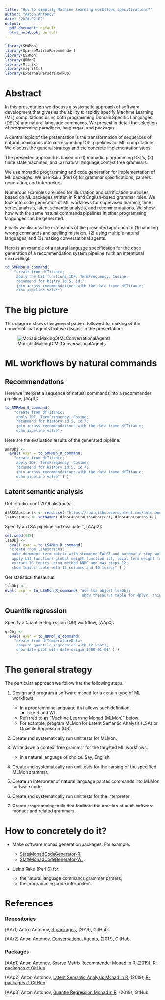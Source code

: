 ```yaml
---
title: "How to simplify Machine learning workflows specifications?"
author: "Anton Antonov"
date: '2020-02-02'
output:
  pdf_document: default
  html_notebook: default
---
```


```r
library(SMRMon)
library(SparseMatrixRecommender)
library(LSAMon)
library(QRMon)
library(Matrix)
library(magrittr)
library(ExternalParsersHookUp)
```


# Abstract 

In this presentation we discuss a systematic approach of software development
that gives us the ability to rapidly specify Machine Learning (ML) computations
using both programming Domain Specific Languages (DSL's) and natural language commands.
We present in detail the selection of programming paradigms, languages, and packages.

A central topic of the presentation is the transformation of sequences of natural 
commands into corresponding DSL pipelines for ML computations. 
We discuss the general strategy and the concrete implementation steps.

The presented approach is based on
(1) monadic programming DSL's, 
(2) finite state machines, and
(3) natural language context free grammars.

We use monadic programming and code generation for implementation of ML packages.
We use Raku (Perl 6) for grammar specifications, parsers generation, and interpreters.

Numerous examples are used for illustration and clarification purposes based on 
ML packages written in R and English-based grammar rules. We look into code generation 
of ML workflows for supervised learning, time series analysis, latent semantic analysis, 
and recommendations. We show how with the same natural commands pipelines in other
programming languages can be generated.

Finally we discuss the extensions of the presented approach to (1) handling wrong commands and
spelling mistakes, (2) using multiple natural languages, and (3) making conversational agents.

Here is an example of a natural language specification for the code generation of 
a recommendation system pipeline (with an intentional misspelling):

```r
to_SMRMon_R_command( 
    "create from dfTitanic;
     apply the LSI functions IDF, TermFrequency, Cosine;
     recommend for histry id.5, id.7; 
     join across recommendations with the data frame dfTitanic; 
     echo pipeline value")
```

# The big picture

This diagram shows the general pattern followed for making of the conversational agents 
that we discuss in the presentation:

![MonadicMakingOfMLConversationalAgents](https://github.com/antononcube/ConversationalAgents/raw/master/ConceptualDiagrams/Monadic-making-of-ML-conversational-agents.jpg)

# ML workflows by natural commands

## Recommendations

Here we interpret a sequence of natural commands into a recommender pipeline, [AAp1]:

```r
to_SMRMon_R_command( 
    "create from dfTitanic;
     apply IDF, TermFrequency, Cosine;
     recommend for history id.5, id.7; 
     join across recommendations with the data frame dfTitanic; 
     echo pipeline value")
```

Here are the evaluation results of the generated pipeline:

```r
smrObj <- 
  eval( expr = to_SMRMon_R_command( 
    "create from dfTitanic;
     apply IDF, TermFrequency, Cosine;
     recommend for history id.5, id.7; 
     join across recommendations with the data frame dfTitanic; 
     echo pipeline value" ) )
```

## Latent semantic analysis

Get rstudio::conf 2019 abstracts:

```r
dfRSCAbstracts <- read.csv( "https://raw.githubusercontent.com/antononcube/SimplifiedMachineLearningWorkflows-book/master/Data/RStudio-conf-2019-abstracts.csv", stringsAsFactors = FALSE )
lsAbstracts <- setNames( dfRSCAbstracts$Abstract, dfRSCAbstracts$ID )
```

Specify an LSA pipeline and evaluate it, [AAp2]:

```r
set.seed(942)
lsaObj <-
  eval( expr = to_LSAMon_R_command( 
  "create from lsAbstracts;
   make document term matrix with stemming FALSE and automatic stop words;
   apply LSI functions global weight function idf, local term weight function none, normalizer function cosine;
   extract 16 topics using method NNMF and max steps 12;
   show topics table with 12 columns and 10 terms;" ) )
```

Get statistical thesaurus:

```r
lsaObj <- 
eval( expr = to_LSAMon_R_command( "use lsa object lsaObj; 
                                   show thesaurus table for dplyr, shiny, tidyverse;" ))
```

## Quantile regression

Specify a Quantile Regression (QR) workflow, [AAp3]:

```r
qrObj <-
  eval( expr = to_QRMon_R_command( 
    "create from dfTemperatureData;
     compute quantile regression with 12 knots;
     show date plot with date origin 1900-01-01" ) )
```


# The general strategy

The particular approach we follow has the following steps.

1. Design and program a software monad for a certain type of ML workflows.
   - In a programming language that allows such definition.
     - Like R and WL.
   - Referred to as "Machine Learning Monad (MLMon)" below.
   - For example, program MLMon for Latent Semantic Analysis (LSA) or Quantile Regression (QR).
     
2. Create and systematically run unit tests for MLMon.
     
3. Write down a context free grammar for the targeted ML workflows.
   - In a natural language of choice. Say, English.
   
4. Create and systematically run unit tests for the parsing of the specified MLMon grammar.

5. Create an interpreter of natural language parsed commands into MLMon software code.

6. Create and systematically run unit tests for the interpreter.

7. Create programming tools that facilitate the creation of such software monads and related grammars.


# How to concretely do it?

- Make software monad generation packages. For example:

  - [StateMonadCodeGenerator-R](https://github.com/antononcube/R-packages/tree/master/StateMonadCodeGenerator);
  - [StateMonadCodeGenerator-WL](https://github.com/antononcube/MathematicaForPrediction/blob/master/MonadicProgramming/StateMonadCodeGenerator.m).

- Using [Raku (Perl 6)](https://www.raku.org) for:
  - the natural language commands grammar parsers;
  - the programming code interpreters.
  
 

# References

### Repositories

[AAr1] Anton Antonov, [R-packages](https://github.com/antononcube/R-packages), (2019), GitHub.

[AAr2] Anton Antonov, [Conversational Agents](https://github.com/antononcube/ConversationalAgents), (2017), GitHub.

### Packages

[AAp1] Anton Antonov, 
[Sparse Matrix Recommender Monad in R](https://github.com/antononcube/R-packages/tree/master/SMRMon-R), 
(2019),
[R-packages at GitHub](https://github.com/antononcube/R-packages).

[AAp2] Anton Antonov, 
[Latent Semantic Analysis Monad in R](https://github.com/antononcube/R-packages/tree/master/LSAMon-R), 
(2019),
[R-packages at GitHub](https://github.com/antononcube/R-packages).

[AAp3] Anton Antonov, 
[Quantle Regression Monad in R](https://github.com/antononcube/QRMon-R), 
(2019),
GitHub.

